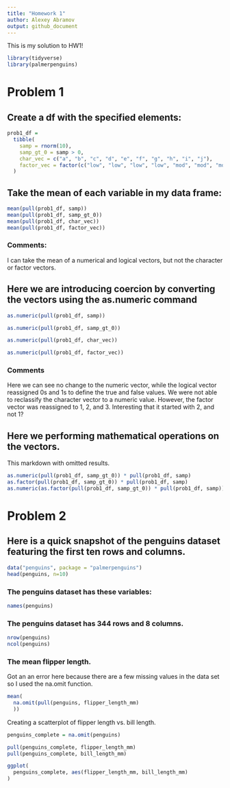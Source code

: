 ```yaml
---
title: "Homework 1"
author: Alexey Abramov
output: github_document
---
```


This is my solution to HW1!

```r
library(tidyverse)
library(palmerpenguins)
```

# Problem 1

## Create a df with the specified elements: 

```r
prob1_df = 
  tibble(
    samp = rnorm(10),
    samp_gt_0 = samp > 0,
    char_vec = c("a", "b", "c", "d", "e", "f", "g", "h", "i", "j"),
    factor_vec = factor(c("low", "low", "low", "low", "mod", "mod", "mod", "high", "high", "high"))
  )
```

## Take the mean of each variable in my data frame:

```r
mean(pull(prob1_df, samp))
mean(pull(prob1_df, samp_gt_0))
mean(pull(prob1_df, char_vec))
mean(pull(prob1_df, factor_vec))
```

### Comments:
I can take the mean of a numerical and logical vectors, but not the character or factor vectors. 

## Here we are introducing coercion by converting the vectors using the as.numeric command

```r
as.numeric(pull(prob1_df, samp))

as.numeric(pull(prob1_df, samp_gt_0))

as.numeric(pull(prob1_df, char_vec))

as.numeric(pull(prob1_df, factor_vec))
```

### Comments
Here we can see no change to the numeric vector, while the logical vector reassigned 0s and 1s to define the true and false values.  We were not able to reclassify the character vector to a numeric value.  However, the factor vector was reassigned to 1, 2, and 3.  Interesting that it started with 2, and not 1?  

## Here we performing mathematical operations on the vectors. 

This markdown with omitted  results.    

```r
as.numeric(pull(prob1_df, samp_gt_0)) * pull(prob1_df, samp)
as.factor(pull(prob1_df, samp_gt_0)) * pull(prob1_df, samp)
as.numeric(as.factor(pull(prob1_df, samp_gt_0)) * pull(prob1_df, samp))
```

# Problem 2

## Here is a quick snapshot of the penguins dataset featuring the first ten rows and columns.  

```r
data("penguins", package = "palmerpenguins")
head(penguins, n=10)
```

### The penguins dataset has these variables:
```r
names(penguins)
```

### The penguins dataset has 344 rows and 8 columns.  
```r
nrow(penguins)
ncol(penguins)
```

### The mean flipper length.  

Got an an error here because there are a few missing values in the data set so I used the na.omit function.  

```r
mean(
  na.omit(pull(penguins, flipper_length_mm)
  ))
```

Creating a scatterplot of flipper length vs. bill length.

```r
penguins_complete = na.omit(penguins)

pull(penguins_complete, flipper_length_mm)
pull(penguins_complete, bill_length_mm)

ggplot(
  penguins_complete, aes(flipper_length_mm, bill_length_mm)
)
```




